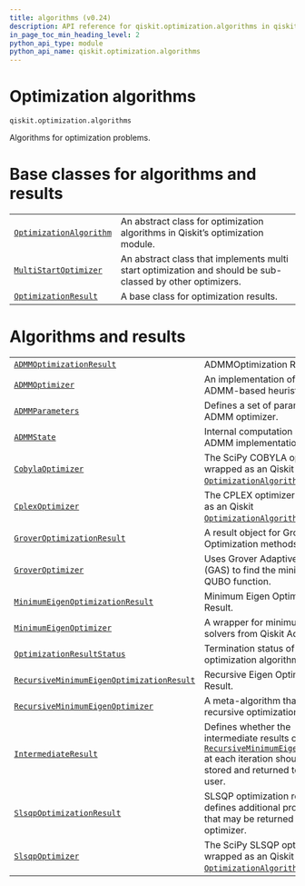 ```yaml
---
title: algorithms (v0.24)
description: API reference for qiskit.optimization.algorithms in qiskit v0.24
in_page_toc_min_heading_level: 2
python_api_type: module
python_api_name: qiskit.optimization.algorithms
---
```


<span id="module-qiskit.optimization.algorithms" />

<span id="qiskit-optimization-algorithms" />

<span id="optimization-algorithms-qiskit-optimization-algorithms" />

# Optimization algorithms

`qiskit.optimization.algorithms`

Algorithms for optimization problems.

# Base classes for algorithms and results

|                                                                                                                                        |                                                                                                           |
| -------------------------------------------------------------------------------------------------------------------------------------- | --------------------------------------------------------------------------------------------------------- |
| [`OptimizationAlgorithm`](qiskit.optimization.algorithms.OptimizationAlgorithm "qiskit.optimization.algorithms.OptimizationAlgorithm") | An abstract class for optimization algorithms in Qiskit’s optimization module.                            |
| [`MultiStartOptimizer`](qiskit.optimization.algorithms.MultiStartOptimizer "qiskit.optimization.algorithms.MultiStartOptimizer")       | An abstract class that implements multi start optimization and should be sub-classed by other optimizers. |
| [`OptimizationResult`](qiskit.optimization.algorithms.OptimizationResult "qiskit.optimization.algorithms.OptimizationResult")          | A base class for optimization results.                                                                    |

# Algorithms and results

|                                                                                                                                                                                              |                                                                                                                                                                                                                                                                                |
| -------------------------------------------------------------------------------------------------------------------------------------------------------------------------------------------- | ------------------------------------------------------------------------------------------------------------------------------------------------------------------------------------------------------------------------------------------------------------------------------ |
| [`ADMMOptimizationResult`](qiskit.optimization.algorithms.ADMMOptimizationResult "qiskit.optimization.algorithms.ADMMOptimizationResult")                                                    | ADMMOptimization Result.                                                                                                                                                                                                                                                       |
| [`ADMMOptimizer`](qiskit.optimization.algorithms.ADMMOptimizer "qiskit.optimization.algorithms.ADMMOptimizer")                                                                               | An implementation of the ADMM-based heuristic.                                                                                                                                                                                                                                 |
| [`ADMMParameters`](qiskit.optimization.algorithms.ADMMParameters "qiskit.optimization.algorithms.ADMMParameters")                                                                            | Defines a set of parameters for ADMM optimizer.                                                                                                                                                                                                                                |
| [`ADMMState`](qiskit.optimization.algorithms.ADMMState "qiskit.optimization.algorithms.ADMMState")                                                                                           | Internal computation state of the ADMM implementation.                                                                                                                                                                                                                         |
| [`CobylaOptimizer`](qiskit.optimization.algorithms.CobylaOptimizer "qiskit.optimization.algorithms.CobylaOptimizer")                                                                         | The SciPy COBYLA optimizer wrapped as an Qiskit [`OptimizationAlgorithm`](qiskit.optimization.algorithms.OptimizationAlgorithm "qiskit.optimization.algorithms.OptimizationAlgorithm").                                                                                        |
| [`CplexOptimizer`](qiskit.optimization.algorithms.CplexOptimizer "qiskit.optimization.algorithms.CplexOptimizer")                                                                            | The CPLEX optimizer wrapped as an Qiskit [`OptimizationAlgorithm`](qiskit.optimization.algorithms.OptimizationAlgorithm "qiskit.optimization.algorithms.OptimizationAlgorithm").                                                                                               |
| [`GroverOptimizationResult`](qiskit.optimization.algorithms.GroverOptimizationResult "qiskit.optimization.algorithms.GroverOptimizationResult")                                              | A result object for Grover Optimization methods.                                                                                                                                                                                                                               |
| [`GroverOptimizer`](qiskit.optimization.algorithms.GroverOptimizer "qiskit.optimization.algorithms.GroverOptimizer")                                                                         | Uses Grover Adaptive Search (GAS) to find the minimum of a QUBO function.                                                                                                                                                                                                      |
| [`MinimumEigenOptimizationResult`](qiskit.optimization.algorithms.MinimumEigenOptimizationResult "qiskit.optimization.algorithms.MinimumEigenOptimizationResult")                            | Minimum Eigen Optimizer Result.                                                                                                                                                                                                                                                |
| [`MinimumEigenOptimizer`](qiskit.optimization.algorithms.MinimumEigenOptimizer "qiskit.optimization.algorithms.MinimumEigenOptimizer")                                                       | A wrapper for minimum eigen solvers from Qiskit Aqua.                                                                                                                                                                                                                          |
| [`OptimizationResultStatus`](qiskit.optimization.algorithms.OptimizationResultStatus "qiskit.optimization.algorithms.OptimizationResultStatus")                                              | Termination status of an optimization algorithm.                                                                                                                                                                                                                               |
| [`RecursiveMinimumEigenOptimizationResult`](qiskit.optimization.algorithms.RecursiveMinimumEigenOptimizationResult "qiskit.optimization.algorithms.RecursiveMinimumEigenOptimizationResult") | Recursive Eigen Optimizer Result.                                                                                                                                                                                                                                              |
| [`RecursiveMinimumEigenOptimizer`](qiskit.optimization.algorithms.RecursiveMinimumEigenOptimizer "qiskit.optimization.algorithms.RecursiveMinimumEigenOptimizer")                            | A meta-algorithm that applies a recursive optimization.                                                                                                                                                                                                                        |
| [`IntermediateResult`](qiskit.optimization.algorithms.IntermediateResult "qiskit.optimization.algorithms.IntermediateResult")                                                                | Defines whether the intermediate results of [`RecursiveMinimumEigenOptimizer`](qiskit.optimization.algorithms.RecursiveMinimumEigenOptimizer "qiskit.optimization.algorithms.RecursiveMinimumEigenOptimizer") at each iteration should be stored and returned to the end user. |
| [`SlsqpOptimizationResult`](qiskit.optimization.algorithms.SlsqpOptimizationResult "qiskit.optimization.algorithms.SlsqpOptimizationResult")                                                 | SLSQP optimization result, defines additional properties that may be returned by the optimizer.                                                                                                                                                                                |
| [`SlsqpOptimizer`](qiskit.optimization.algorithms.SlsqpOptimizer "qiskit.optimization.algorithms.SlsqpOptimizer")                                                                            | The SciPy SLSQP optimizer wrapped as an Qiskit [`OptimizationAlgorithm`](qiskit.optimization.algorithms.OptimizationAlgorithm "qiskit.optimization.algorithms.OptimizationAlgorithm").                                                                                         |

